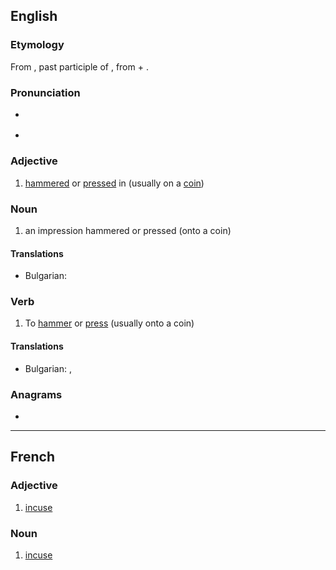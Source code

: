 ==English==

===Etymology===
From {{der|en|la|incūsus}}, past participle of {{m|la|incūdō}}, from {{m|la|in-}} + {{m|la|cūdō}}.

===Pronunciation===
* {{q|adjective|noun}} {{IPA|en|/ɪŋˈkjuːs/}}
* {{q|verb}} {{IPA|en|/ɪŋˈkjuːz/}}

===Adjective===
{{en-adj|-}}

# [[hammered]] or [[pressed]] in (usually on a [[coin]])
#: {{ux|en|The back of the coin bears an '''incuse''' coat of arms.}}

===Noun===
{{en-noun}}

# an impression hammered or pressed (onto a coin)
#: {{ux|en|This coin's '''incuse''' is of a most curious design.}}

====Translations====
{{trans-top|an impression}}
* Bulgarian: {{t+|bg|отпечатък|m}}
{{trans-mid}}
{{trans-bottom}}

===Verb===
{{en-verb}}

# {{lb|en|transitive}} To [[hammer]] or [[press]] (usually onto a coin)
#: {{ux|en|There is a long tradition of monarchs having their own figure '''incused''' in their kingdom's coins.}}

====Translations====
{{trans-top| To [[hammer]] or [[press]]}}
* Bulgarian: {{t|bg|щамповам}}, {{t|bg|сека (монети)}}
{{trans-mid}}

{{trans-bottom}}

===Anagrams===
* {{anagrams|en|a=ceinsu|Unices|cunies}}
----

==French==

===Adjective===
{{fr-adj}}

# [[#English|incuse]]

===Noun===
{{fr-noun|f}}

# [[#English|incuse]]